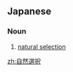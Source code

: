 {{also|自然選擇|自然选择}}
==Japanese==
{{wikipedia|lang=ja}}
{{ja-kanjitab|し|ぜん|せん|たく|yomi=on}}

===Noun===
{{ja-noun|しぜんせんたく}}

# {{lb|ja|biology}} [[natural selection]]

[[zh:自然選択]]